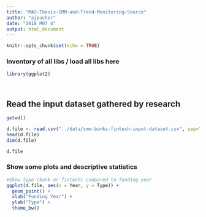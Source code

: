 ```yaml
---
title: "MAS-Thesis-SMM-and-Trend-Monitoring-Source"
author: "ajpucher"
date: "2018 M07 4"
output: html_document
---
```


```r
knitr::opts_chunk$set(echo = TRUE)
```

### Inventory of all libs / load all libs here

```r
library(ggplot2)




```

## Read the input dataset gathered by research

```r
getwd()

d.file <- read.csv("../data/smm-banks-fintech-input-dataset.csv", sep=";", head=TRUE, stringsAsFactors=FALSE, encoding = "UTF-8")
head(d.file)
dim(d.file)

d.file

```

### Show some plots and descriptive statistics

```r

#Show type (bank or fintech) compared to funding year
ggplot(d.file, aes(x = Year, y = Type)) +
  geom_point() +
  xlab("Funding Year") +
  ylab("Type") +
  theme_bw()


```
